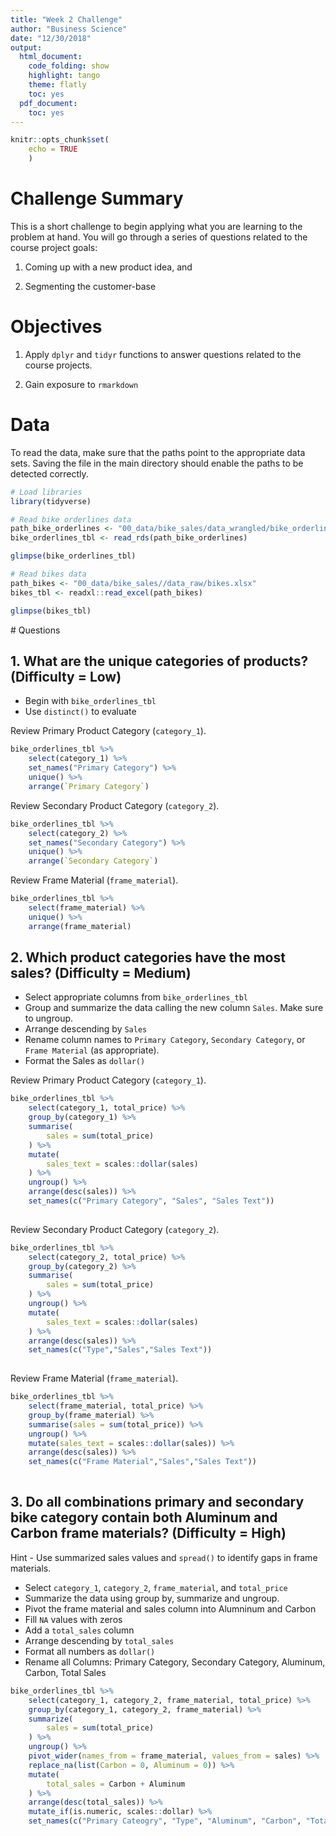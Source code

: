 ```yaml
---
title: "Week 2 Challenge"
author: "Business Science"
date: "12/30/2018"
output:
  html_document:
    code_folding: show
    highlight: tango
    theme: flatly
    toc: yes
  pdf_document:
    toc: yes
---
```


```r
knitr::opts_chunk$set(
    echo = TRUE
    )
```

# Challenge Summary

This is a short challenge to begin applying what you are learning to the problem at hand. You will go through a series of questions related to the course project goals: 

1. Coming up with a new product idea, and 

2. Segmenting the customer-base

# Objectives

1. Apply `dplyr` and `tidyr` functions to answer questions related to the course projects. 

2. Gain exposure to `rmarkdown`

# Data

To read the data, make sure that the paths point to the appropriate data sets. Saving the file in the main directory should enable the paths to be detected correctly. 

```r
# Load libraries
library(tidyverse)
```

```r
# Read bike orderlines data
path_bike_orderlines <- "00_data/bike_sales/data_wrangled/bike_orderlines.rds"
bike_orderlines_tbl <- read_rds(path_bike_orderlines)

glimpse(bike_orderlines_tbl)
```

```r
# Read bikes data
path_bikes <- "00_data/bike_sales//data_raw/bikes.xlsx"
bikes_tbl <- readxl::read_excel(path_bikes)

glimpse(bikes_tbl)
```

 # Questions



## 1. What are the unique categories of products? (Difficulty = Low)

- Begin with `bike_orderlines_tbl`
- Use `distinct()` to evaluate 

Review Primary Product Category (`category_1`).

```r
bike_orderlines_tbl %>%
    select(category_1) %>%
    set_names("Primary Category") %>%
    unique() %>%
    arrange(`Primary Category`)
```


Review Secondary Product Category (`category_2`).

```r
bike_orderlines_tbl %>%
    select(category_2) %>%
    set_names("Secondary Category") %>%
    unique() %>%
    arrange(`Secondary Category`)

```

Review Frame Material (`frame_material`).

```r
bike_orderlines_tbl %>%
    select(frame_material) %>%
    unique() %>%
    arrange(frame_material)
```


## 2. Which product categories have the most sales? (Difficulty = Medium)

- Select appropriate columns from `bike_orderlines_tbl`
- Group and summarize the data calling the new column `Sales`. Make sure to ungroup. 
- Arrange descending by `Sales`
- Rename column names to `Primary Category`, `Secondary Category`, or `Frame Material` (as appropriate).
- Format the Sales as `dollar()` 

Review Primary Product Category (`category_1`).

```r
bike_orderlines_tbl %>%
    select(category_1, total_price) %>%
    group_by(category_1) %>%
    summarise(
        sales = sum(total_price)
    ) %>%
    mutate(
        sales_text = scales::dollar(sales)
    ) %>%
    ungroup() %>%
    arrange(desc(sales)) %>%
    set_names(c("Primary Category", "Sales", "Sales Text"))
    
```

Review Secondary Product Category (`category_2`).

```r
bike_orderlines_tbl %>%
    select(category_2, total_price) %>%
    group_by(category_2) %>%
    summarise(
        sales = sum(total_price)
    ) %>%
    ungroup() %>%
    mutate(
        sales_text = scales::dollar(sales)
    ) %>%
    arrange(desc(sales)) %>%
    set_names(c("Type","Sales","Sales Text"))  
    
```


Review Frame Material (`frame_material`).

```r
bike_orderlines_tbl %>%
    select(frame_material, total_price) %>%
    group_by(frame_material) %>%
    summarise(sales = sum(total_price)) %>%
    ungroup() %>%
    mutate(sales_text = scales::dollar(sales)) %>%
    arrange(desc(sales)) %>%
    set_names(c("Frame Material","Sales","Sales Text"))
    
```

## 3. Do all combinations primary and secondary bike category contain both Aluminum and Carbon frame materials? (Difficulty = High)

Hint - Use summarized sales values and `spread()` to identify gaps in frame materials. 

- Select `category_1`, `category_2`, `frame_material`, and `total_price`
- Summarize the data using group by, summarize and ungroup. 
- Pivot the frame material and sales column into Alumninum and Carbon
- Fill `NA` values with zeros
- Add a `total_sales` column
- Arrange descending by `total_sales`
- Format all numbers as `dollar()`
- Rename all Columns: Primary Category, Secondary Category, Aluminum, Carbon, Total Sales

```r
bike_orderlines_tbl %>%
    select(category_1, category_2, frame_material, total_price) %>%
    group_by(category_1, category_2, frame_material) %>%
    summarize(
        sales = sum(total_price)
    ) %>%
    ungroup() %>%
    pivot_wider(names_from = frame_material, values_from = sales) %>%
    replace_na(list(Carbon = 0, Aluminum = 0)) %>%
    mutate(
        total_sales = Carbon + Aluminum
    ) %>%
    arrange(desc(total_sales)) %>%
    mutate_if(is.numeric, scales::dollar) %>%
    set_names(c("Primary Cateogry", "Type", "Aluminum", "Carbon", "Total Sales"))
```





